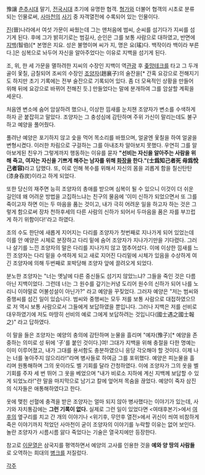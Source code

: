 豫讓
[[춘추시대]] 말기, [[전국시대]] 초기에 유명한 협객. [[형가]]와 더불어 협객의 시초로 분류되는 인물로써, [[사마천]]의 [[사기]] 중 자객열전에 수록되어 있는 인물이다.

[[진]](晉)나라에서 여섯 가문이 싸웠는데 그는 맨처음에 범씨, 순씨를 섬기다가 지씨를 섬기게 된다. 후에 그가 밝히기로는 범길사, 순인은 그를 보통 사람으로 대하였고, 반면에 [[지백]](智伯)[* 본명은 지요. 성은 불명이며 씨가 지, 명은 요(瑤)다. 백작이라 백이라 부른다.]은 심복으로 놔두어 자신을 알아주었다는 이유로 지백을 섬기게 된다.

조, 위, 한 세 가문을 멸하려한 지씨의 수장인 지백이 역[[관광]] 후 [[좆망]]테크를 타고 그 두개골이 옻칠, 금칠되어 조씨의 수장인 [[조양자]](趙襄子)의 술잔을[* 간혹 요강으로 전해지기도 하지만 초기 기록에는 전부 술잔으로 기록되어 있다. 좀 더 모욕적인 상황을 만들어 위해 뒤에 요강으로 바뀌어 전해진 듯.] 만들었다는 말에 분개하여 그를 암살할 계획을 세운다.

처음엔 변소에 숨어 암살하려 했으나, 이상한 낌새를 눈치챈 조양자가 변소를 수색하게 하자 곧 붙잡히고 말았다. 조양자는 그 충성심에 감탄하며 주위 가신이 말리는데도 불구하고 예양을 풀어줬다.

풀려난 예양은 포기하지 않고 숯을 먹어 목소리를 바꿨으며, 얼굴엔 옻칠을 하여 얼굴을 변형시켰다. 이러한 차림으로 구걸하는 그를 아내조차 알아보지 못했다. 우연히 그를 알아보게된 친우가 그렇게까지 행동하는 이유를 묻자 '''"선비는 자신을 알아주는 사람을 위해 죽고, 여자는 자신을 기쁘게 해주는 남자를 위해 [[화장]]을 한다."(士爲知己者死 母爲悅己者容)'''라고 답했다. 또, 이로 인해 복수를 위해서 자신의 몸을 괴롭게 함을 칠신탄탄 (漆身呑炭)이라고 하게 되었다.

또한 당신의 재주면 능히 조양자의 총애를 받으며 심복이 될 수 있으니 이것이 더 쉬운 길인데 왜 어려운 방법을 고집하느냐는 친구의 물음에 '이미 신하가 되었으면서 또 그를 죽이고자 하면 이는 두 마음을 품는 것이고, 내가 극히 어려운 일을 하고자 하는 것은 그렇게 함으로써 장차 천하후세의 다른 사람의 신하가 되어서 두마음을 품은 자를 부끄럽게 하기 위함이다!'라고 하였다. 

조의 수도 한단에 새롭게 지어지는 다리를 조양자가 첫번째로 지나가게 되어 있었는데 이를 안 예양은 시체로 분장하고 다리 밑에 숨어 조양자가 지나가기만을 기다렸다. 그러나 살기를 느낀 조양자의 말은 다리를 지나가지 않고 멈추어섰다. 이에 이상한 낌새를 느낀 조양자는 다리 밑을 수색하게 되고 새로 지어진 다리밑에 시체가 있음을 수상하게 여긴 조양자에 의해 두번째로 포박당해 조양자 앞에 끌려오게 되었다.

분노한 조양자는 "너는 옛날에 다른 중신들도 섬기지 않았느냐? 그들을 죽인 것은 다름 아닌 지백이었다. 그런데 너는 그 원수를 갚기는커녕 도리어 원수의 신하가 되어 나를 노리니 이야말로 어불성설이 아닌가?" 라고 예양을 꾸짖었다. 그러자 예양은 "저는 범씨와 중행씨를 섬긴 일이 있습니다. 범씨와 중행씨는 모두 저를 보통 사람으로 대접하였으므로 저 역시 보통 사람으로서 그들에게 보답하였을 뿐입니다. 그러나 지백은 저를 선비로 대우하였기에 저도 마땅히 선비의 예로 그에게 보답하려는 것입니다(國士遇之國士報之)" 라고 답하였다. 

이 말을 들은 조양자는 예양의 충의에 감탄하며 눈물을 흘리며 "예자(豫子)[* 예양을 존중하는 의미로 성 뒤에 '子'를 붙인 것이다.]여! 그대가 지백을 위해 충절을 다한 명예는 이미 이루어졌고, 내가 그대를 용서함도 충분하였으니 응당 각오해야 할 것이다. 이제 나는 너를 놓아주지 않으리라!"라며 병사들로 하여금 그를 포위했다. 예양은 피눈물을 흘리며 원통해하며 그의 옷이라도 벨 기회를 달라 간청하였다. 이에 조양자가 그의 옷을 벨 기회를 주자 세 번 뛰어 그 옷을 베었으며 "내가 비로소 지하에 계신 지백께 보답할 수 있게 되었노라!"란 말을 마지막으로 남기고 칼에 엎어져 목숨을 끊었다. 예양이 죽자 삼진의 식자들은 애통해하였다고 한다.

옷에 맺힌 선혈에 충격을 받은 조양자는 얼마 되지 않아 병사했다는 이야기가 있는데, 사기와 자치통감에는 '''그런 기록이 없다.''' 실제로 그런 일이 있었다면 <여태후본기>에서 [[여후]]의 옆구리를 치고 간 개의 이야기나 <위기후, 무안후 열전>에서 귀신이 씌여 비참하게 죽은 이야기까지 적었던 사마천이 굳이 조양자의 이야기를 누락할 이유는 없어 보인다. 놀란 조양자가 시름시름 앓다 죽었다는 기술은 열국지에만 등장한다.

참고로 [[이문열]]은 삼국지를 평역하면서 예양의 고사를 인용한 것을 '''예와 양 땅의 사람들'''로 오역하는 희대의 [[병크]]를 저질렀다.

[[각주]]
